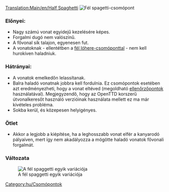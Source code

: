 [[Translation:Main/en/Half Spaghetti]]{{hu/Csomópontmenü}}
[[File:en/3way halfspaghetti.png|frame|none|Fél spagetti-csomópont]]

===Előnyei:===
*Nagy számú vonat egyidejű kezelésére képes.
*Forgalmi dugó nem valószínű.
*A fővonal sík talajon, egyenesen fut.
*A vonatoknak - ellentétben a [[Main/hu/Csomópont/Fél lóhere|fél lóhere-csomóponttal]] - nem kell hurokíven haladniuk. 

===Hátrányai:===
*A vonatok emelkedőn lelassítanak.
*Balra haladó vonatnak jobbra kell fordulnia. Ez csomópontok esetében azt eredményezheti, hogy a vonat eltéved (megoldható [[Main/hu/Ellenőrzőpontok|ellenőrzőpontok]] használatával). Megjegyzendő, hogy az OpenTTD korszerű útvonalkeresőt használó verzióinak használata mellett ez ma már kivételes probléma.
*Sokba kerül, és közepesen helyigényes.

===Ötlet===
*Akkor a legjobb a kiépítése, ha a leghosszabb vonat elfér a kanyarodó pályaíven, mert így nem akadályozza a mögötte haladó vonatok fővonali forgalmát.

[[Category:hu/Csomópontok]]

===Változata===

[[File:en/Half spaghetti.jpeg|frame|none|A fél spaggetti egyik variációja]]